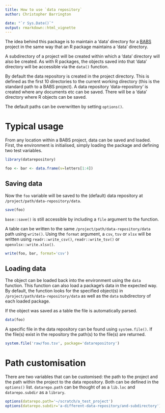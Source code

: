 ```yaml
---
title: How to use `data repository`
author: Christopher Barrington

date: "`r Sys.Date()`"
output: rmarkdown::html_vignette
---
```


The idea behind this package is to maintain a 'data' directory for a [BABS][BABS] project in the same way that an R package maintains a 'data' directory.

A subdirectory of a project will be created within which a 'data' directory will also be created. As with R packages, the objects saved into that 'data' directory will be accessible via the `data()` function.

By default the data repository is created in the project directory. This is defined as the first 10 directories to the current working directory (this is the standard path to a BABS project). A data repository 'data-repository' is created where any documents etc can be saved. There will be a 'data' directory where R objects can be saved.

The default paths can be overwritten by setting `options()`.

# Typical usage

From any location within a BABS project, data can be saved and loaded. First, the environment is initialised, simply loading the package and defining two test variables.

```R
library(datarepository)

foo <- bar <- data.frame(v=letters[1:4])
```

## Saving data

Now the `foo` variable will be saved to the (default) data repository at `/project/path/data-repository/data`.

```R
save(foo)
```

`base::save()` is still accessible by including a `file` argument to the function.

A table can be written to the same `/project/path/data-repository/data` path using `write()`. Using the `format` argument, a `csv`, `tsv` or `xlsx` will be written using `readr::write_csv()`, `readr::write_tsv()` or `openxlsx::write.xlsx()`.

```R
write(foo, bar, format='csv')
```

## Loading data

The object can be loaded back into the environment using the `data` function. This function can also load a package's data in the expected way. By default, the function looks for the specified object(s) in `/project/path/data-repository/data` as well as the `data` subdirectory of each loaded package.

If the object was saved as a table the file is automatically parsed.

```R
data(foo)
```

A specific file in the data repository can be found using `system.file()`. If the file(s) exist in the repository the path(s) to the file(s) are returned.

```R
system.file('raw/foo.tsv', package='datarepository')
```

# Path customisation

There are two variables that can be customised: the path to the project and the path within the project to the data repository. Both can be defined in the `options()` list. `datarepo.path` can be thought of as a `lib.loc` and `datarepo.subdir` as a `library`.

```R
options(datarepo.path='~/scratch/a_test_project')
options(datarepo.subdir='a-different-data-repository/and-subdirectory')
```

[BABS]: https://christopherbarrington.github.io
